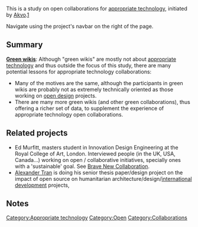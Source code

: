 {{Akvo ATOC}}

This is a study on open collaborations for [[appropriate technology]], initiated by [[Akvo]].[http://www.akvo.org/]

Navigate using the project's navbar on the right of the page.

== Summary ==
'''[[Green wikis]]''': Although "green wikis" are mostly not about [[appropriate technology]] and thus outside the focus of this study, there are many potential lessons for appropriate technology collaborations:
* Many of the motives are the same, although the participants in green wikis are probably not as extremely technically oriented as  those working on [[open design]] projects. 
* There are many more green wikis (and other green collaborations), thus offering a richer set of data, to supplement the experience of appropriate technology open collaborations.

== Related projects ==
* Ed Murfitt, masters student in Innovation Design Engineering at the Royal College of Art, London. Interviewed people (in the UK, USA, Canada...) working on open / collaborative initiatives, specially ones with a 'sustainable' goal. See [http://www.bravenewcollaboration.com/ Brave New Collaboration].
* [http://www.globalswadeshi.net/profile/AlexanderTran Alexander Tran] is doing his senior thesis paper/design project on the impact of open source on humanitarian architecture/design/[[international development]] projects,

== Notes ==
<small><references/></small>

[[Category:Appropriate technology]]
[[Category:Open]]
[[Category:Collaborations]]